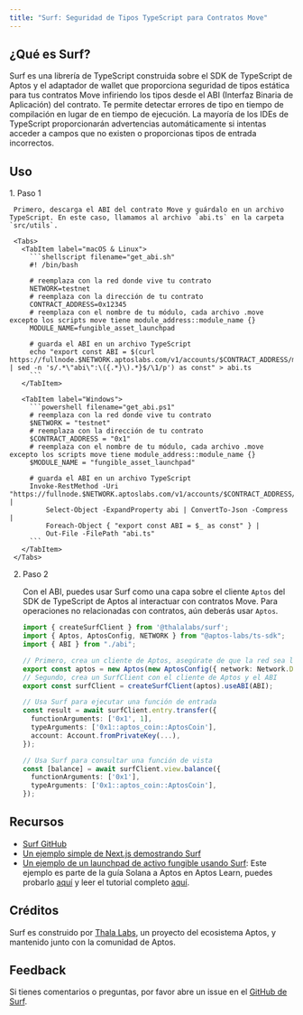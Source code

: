```yaml
---
title: "Surf: Seguridad de Tipos TypeScript para Contratos Move"
---
```



## ¿Qué es Surf?

Surf es una librería de TypeScript construida sobre el SDK de TypeScript de Aptos y el adaptador de wallet que proporciona seguridad de tipos estática para tus contratos Move infiriendo los tipos desde el ABI (Interfaz Binaria de Aplicación) del contrato. Te permite detectar errores de tipo en tiempo de compilación en lugar de en tiempo de ejecución. La mayoría de los IDEs de TypeScript proporcionarán advertencias automáticamente si intentas acceder a campos que no existen o proporcionas tipos de entrada incorrectos.

## Uso

<Steps>
  1. Paso 1

     Primero, descarga el ABI del contrato Move y guárdalo en un archivo TypeScript. En este caso, llamamos al archivo `abi.ts` en la carpeta `src/utils`.

     <Tabs>
       <TabItem label="macOS & Linux">
         ```shellscript filename="get_abi.sh"
         #! /bin/bash

         # reemplaza con la red donde vive tu contrato
         NETWORK=testnet
         # reemplaza con la dirección de tu contrato
         CONTRACT_ADDRESS=0x12345
         # reemplaza con el nombre de tu módulo, cada archivo .move excepto los scripts move tiene module_address::module_name {}
         MODULE_NAME=fungible_asset_launchpad

         # guarda el ABI en un archivo TypeScript
         echo "export const ABI = $(curl https://fullnode.$NETWORK.aptoslabs.com/v1/accounts/$CONTRACT_ADDRESS/module/$MODULE_NAME | sed -n 's/.*\"abi\":\({.*}\).*}$/\1/p') as const" > abi.ts
         ```
       </TabItem>

       <TabItem label="Windows">
         ```powershell filename="get_abi.ps1"
         # reemplaza con la red donde vive tu contrato
         $NETWORK = "testnet"
         # reemplaza con la dirección de tu contrato
         $CONTRACT_ADDRESS = "0x1"
         # reemplaza con el nombre de tu módulo, cada archivo .move excepto los scripts move tiene module_address::module_name {}
         $MODULE_NAME = "fungible_asset_launchpad"

         # guarda el ABI en un archivo TypeScript
         Invoke-RestMethod -Uri "https://fullnode.$NETWORK.aptoslabs.com/v1/accounts/$CONTRACT_ADDRESS/module/$MODULE_NAME" |
             Select-Object -ExpandProperty abi | ConvertTo-Json -Compress |
             Foreach-Object { "export const ABI = $_ as const" } |
             Out-File -FilePath "abi.ts"
         ```
       </TabItem>
     </Tabs>

  2. Paso 2

     Con el ABI, puedes usar Surf como una capa sobre el cliente `Aptos` del SDK de TypeScript de Aptos al interactuar con contratos Move. Para operaciones no relacionadas con contratos, aún deberás usar `Aptos`.

     ```typescript filename="src/utils/aptos.ts"
     import { createSurfClient } from '@thalalabs/surf';
     import { Aptos, AptosConfig, NETWORK } from "@aptos-labs/ts-sdk";
     import { ABI } from "./abi";

     // Primero, crea un cliente de Aptos, asegúrate de que la red sea la misma donde vive el contrato
     export const aptos = new Aptos(new AptosConfig({ network: Network.DEVNET }));
     // Segundo, crea un SurfClient con el cliente de Aptos y el ABI
     export const surfClient = createSurfClient(aptos).useABI(ABI);

     // Usa Surf para ejecutar una función de entrada
     const result = await surfClient.entry.transfer({
       functionArguments: ['0x1', 1],
       typeArguments: ['0x1::aptos_coin::AptosCoin'],
       account: Account.fromPrivateKey(...),
     });

     // Usa Surf para consultar una función de vista
     const [balance] = await surfClient.view.balance({
       functionArguments: ['0x1'],
       typeArguments: ['0x1::aptos_coin::AptosCoin'],
     });
     ```
</Steps>

## Recursos

- [Surf GitHub](https://github.com/ThalaLabs/surf)
- [Un ejemplo simple de Next.js demostrando Surf](https://github.com/ThalaLabs/surf/tree/main/example)
- [Un ejemplo de un launchpad de activo fungible usando Surf](https://github.com/aptos-labs/move-by-examples/tree/main/fungible-asset-launchpad): Este ejemplo es parte de la guía Solana a Aptos en Aptos Learn, puedes probarlo [aquí](https://fungible-asset-launchpad.vercel.app/) y leer el tutorial completo [aquí](https://learn.aptoslabs.com/en/tutorials/aptogotchi-intermediate/fungible-assets?workshop=solana-to-aptos).

## Créditos

Surf es construido por [Thala Labs](https://thala.fi/), un proyecto del ecosistema Aptos, y mantenido junto con la comunidad de Aptos.

## Feedback

Si tienes comentarios o preguntas, por favor abre un issue en el [GitHub de Surf](https://github.com/ThalaLabs/surf/issues).
